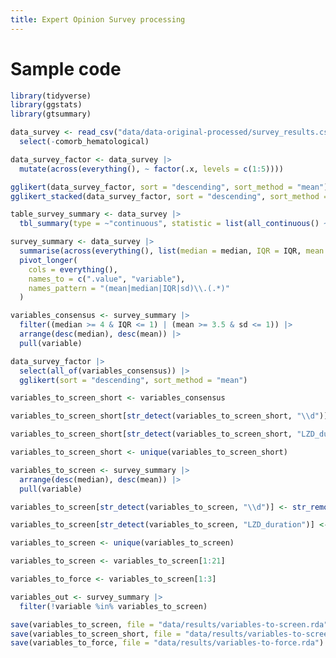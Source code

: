 ```yaml
---
title: Expert Opinion Survey processing
---
```


# Sample code
```r
library(tidyverse)
library(ggstats)
library(gtsummary)
```

```r
data_survey <- read_csv("data/data-original-processed/survey_results.csv") |>
  select(-comorb_hematological)
```

```r
data_survey_factor <- data_survey |>
  mutate(across(everything(), ~ factor(.x, levels = c(1:5))))
```

```r
gglikert(data_survey_factor, sort = "descending", sort_method = "mean")
gglikert_stacked(data_survey_factor, sort = "descending", sort_method = "mean", add_median_line = TRUE)
```

```r
table_survey_summary <- data_survey |>
  tbl_summary(type = ~"continuous", statistic = list(all_continuous() ~ "{mean} | {median} ({p25} - {p75})"))

survey_summary <- data_survey |>
  summarise(across(everything(), list(median = median, IQR = IQR, mean = mean, sd = sd), .names = "{.fn}.{.col}")) |>
  pivot_longer(
    cols = everything(),
    names_to = c(".value", "variable"),
    names_pattern = "(mean|median|IQR|sd)\\.(.*)"
  )

variables_consensus <- survey_summary |>
  filter((median >= 4 & IQR <= 1) | (mean >= 3.5 & sd <= 1)) |>
  arrange(desc(median), desc(mean)) |>
  pull(variable)

data_survey_factor |>
  select(all_of(variables_consensus)) |>
  gglikert(sort = "descending", sort_method = "mean")
```

```r
variables_to_screen_short <- variables_consensus

variables_to_screen_short[str_detect(variables_to_screen_short, "\\d")] <- str_remove(variables_to_screen_short[str_detect(variables_to_screen_short, "_\\d+")], "_\\d+")

variables_to_screen_short[str_detect(variables_to_screen_short, "LZD_duration")] <- "LZD_duration_14"

variables_to_screen_short <- unique(variables_to_screen_short)
```

```r
variables_to_screen <- survey_summary |>
  arrange(desc(median), desc(mean)) |>
  pull(variable)

variables_to_screen[str_detect(variables_to_screen, "\\d")] <- str_remove(variables_to_screen[str_detect(variables_to_screen, "_\\d+")], "_\\d+")

variables_to_screen[str_detect(variables_to_screen, "LZD_duration")] <- "LZD_duration_14"

variables_to_screen <- unique(variables_to_screen)

variables_to_screen <- variables_to_screen[1:21]

variables_to_force <- variables_to_screen[1:3]

variables_out <- survey_summary |>
  filter(!variable %in% variables_to_screen)
```

```r
save(variables_to_screen, file = "data/results/variables-to-screen.rda")
save(variables_to_screen_short, file = "data/results/variables-to-screen-short.rda")
save(variables_to_force, file = "data/results/variables-to-force.rda")
```